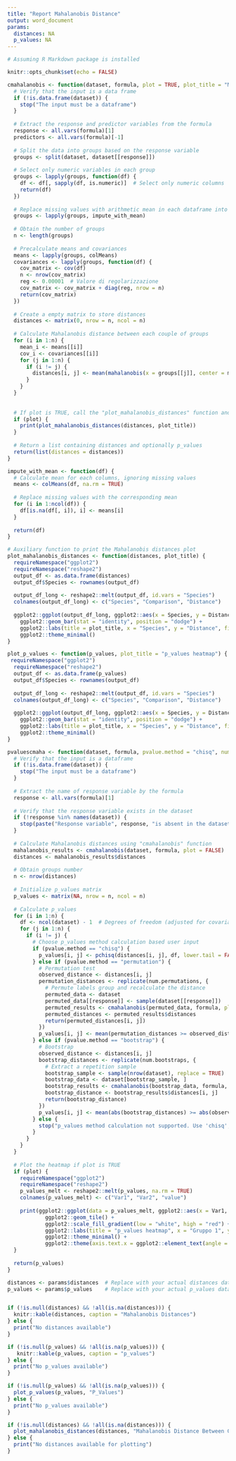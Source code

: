 ---
title: "Report Mahalanobis Distance"
output: word_document
params:
  distances: NA
  p_values: NA
---

```{r echo=FALSE, message=FALSE, warning=FALSE}
# Assuming R Markdown package is installed

knitr::opts_chunk$set(echo = FALSE)

cmahalanobis <- function(dataset, formula, plot = TRUE, plot_title = "Mahalanobis Distance Between Groups") {
  # Verify that the input is a data frame
  if (!is.data.frame(dataset)) {
    stop("The input must be a dataframe")
  }
  
  # Extract the response and predictor variables from the formula
  response <- all.vars(formula)[1]
  predictors <- all.vars(formula)[-1]
  
  # Split the data into groups based on the response variable
  groups <- split(dataset, dataset[[response]])
  
  # Select only numeric variables in each group
  groups <- lapply(groups, function(df) {
    df <- df[, sapply(df, is.numeric)]  # Select only numeric columns
    return(df)
  })
  
  # Replace missing values with arithmetic mean in each dataframe into the list 
  groups <- lapply(groups, impute_with_mean)
  
  # Obtain the number of groups
  n <- length(groups)
  
  # Precalculate means and covariances
  means <- lapply(groups, colMeans)
  covariances <- lapply(groups, function(df) {
    cov_matrix <- cov(df)
    n <- nrow(cov_matrix)
    reg <- 0.00001  # Valore di regolarizzazione
    cov_matrix <- cov_matrix + diag(reg, nrow = n)
    return(cov_matrix)
  })
  
  # Create a empty matrix to store distances
  distances <- matrix(0, nrow = n, ncol = n)
  
  # Calculate Mahalanobis distance between each couple of groups
  for (i in 1:n) {
    mean_i <- means[[i]]
    cov_i <- covariances[[i]]
    for (j in 1:n) {
      if (i != j) {
        distances[i, j] <- mean(mahalanobis(x = groups[[j]], center = mean_i, cov = cov_i))
      }
    }
  }
  
  
  # If plot is TRUE, call the "plot_mahalanobis_distances" function and print the plot
  if (plot) {
    print(plot_mahalanobis_distances(distances, plot_title))
  }
  
  # Return a list containing distances and optionally p_values
  return(list(distances = distances))
}

impute_with_mean <- function(df) {
  # Calculate mean for each columns, ignoring missing values
  means <- colMeans(df, na.rm = TRUE)
  
  # Replace missing values with the corresponding mean
  for (i in 1:ncol(df)) {
    df[is.na(df[, i]), i] <- means[i]
  }
  
  return(df)
}

# Auxiliary function to print the Mahalanobis distances plot 
plot_mahalanobis_distances <- function(distances, plot_title) {
  requireNamespace("ggplot2")
  requireNamespace("reshape2")
  output_df <- as.data.frame(distances)
  output_df$Species <- rownames(output_df)
  
  output_df_long <- reshape2::melt(output_df, id.vars = "Species")
  colnames(output_df_long) <- c("Species", "Comparison", "Distance")
  
  ggplot2::ggplot(output_df_long, ggplot2::aes(x = Species, y = Distance, fill = Comparison)) +
    ggplot2::geom_bar(stat = "identity", position = "dodge") +
    ggplot2::labs(title = plot_title, x = "Species", y = "Distance", fill = "Comparison") +
    ggplot2::theme_minimal()
}

plot_p_values <- function(p_values, plot_title = "p_values heatmap") {
 requireNamespace("ggplot2")
  requireNamespace("reshape2")
  output_df <- as.data.frame(p_values)
  output_df$Species <- rownames(output_df)
  
  output_df_long <- reshape2::melt(output_df, id.vars = "Species")
  colnames(output_df_long) <- c("Species", "Comparison", "Distance")
  
  ggplot2::ggplot(output_df_long, ggplot2::aes(x = Species, y = Distance, fill = Comparison)) +
    ggplot2::geom_bar(stat = "identity", position = "dodge") +
    ggplot2::labs(title = plot_title, x = "Species", y = "Distance", fill = "Comparison") +
    ggplot2::theme_minimal()
}

pvaluescmaha <- function(dataset, formula, pvalue.method = "chisq", num.permutations = 100, num.bootstraps = 10, plot = TRUE) {
  # Verify that the input is a dataframe
  if (!is.data.frame(dataset)) {
    stop("The input must be a dataframe")
  }
  
  # Extract the name of response variable by the formula
  response <- all.vars(formula)[1]
  
  # Verify that the response variable exists in the dataset
  if (!response %in% names(dataset)) {
    stop(paste("Response variable", response, "is absent in the dataset"))
  }
  
  # Calculate Mahalanobis distances using "cmahalanobis" function
  mahalanobis_results <- cmahalanobis(dataset, formula, plot = FALSE)
  distances <- mahalanobis_results$distances
  
  # Obtain groups number
  n <- nrow(distances)
  
  # Initialize p_values matrix
  p_values <- matrix(NA, nrow = n, ncol = n)
  
  # Calculate p_values
  for (i in 1:n) {
    df <- ncol(dataset) - 1  # Degrees of freedom (adjusted for covariance matrix estimate)
    for (j in 1:n) {
      if (i != j) {
        # Choose p_values method calculation based user input
        if (pvalue.method == "chisq") {
          p_values[i, j] <- pchisq(distances[i, j], df, lower.tail = FALSE, log.p = TRUE)
        } else if (pvalue.method == "permutation") {
          # Permutation test
          observed_distance <- distances[i, j]
          permutation_distances <- replicate(num.permutations, {
            # Permute labels group and recalculate the distance
            permuted_data <- dataset
            permuted_data[[response]] <- sample(dataset[[response]])
            permuted_results <- cmahalanobis(permuted_data, formula, plot = FALSE)
            permuted_distances <- permuted_results$distances
            return(permuted_distances[i, j])
          })
          p_values[i, j] <- mean(permutation_distances >= observed_distance)
        } else if (pvalue.method == "bootstrap") {
          # Bootstrap
          observed_distance <- distances[i, j]
          bootstrap_distances <- replicate(num.bootstraps, {
            # Extract a repetition sample
            bootstrap_sample <- sample(nrow(dataset), replace = TRUE)
            bootstrap_data <- dataset[bootstrap_sample, ]
            bootstrap_results <- cmahalanobis(bootstrap_data, formula, plot = FALSE)
            bootstrap_distance <- bootstrap_results$distances[i, j]
            return(bootstrap_distance)
          })
          p_values[i, j] <- mean(abs(bootstrap_distances) >= abs(observed_distance))
        } else {
          stop("p_values method calculation not supported. Use 'chisq', 'permutation' or 'bootstrap'.")
        }
      }
    }
  }
  
  # Plot the heatmap if plot is TRUE
  if (plot) {
    requireNamespace("ggplot2")
    requireNamespace("reshape2")
    p_values_melt <- reshape2::melt(p_values, na.rm = TRUE)
    colnames(p_values_melt) <- c("Var1", "Var2", "value")
    
    print(ggplot2::ggplot(data = p_values_melt, ggplot2::aes(x = Var1, y = Var2, fill = value)) +
            ggplot2::geom_tile() +
            ggplot2::scale_fill_gradient(low = "white", high = "red") +
            ggplot2::labs(title = "p_values heatmap", x = "Gruppo 1", y = "Gruppo 2", fill = "p_value") +
            ggplot2::theme_minimal() +
            ggplot2::theme(axis.text.x = ggplot2::element_text(angle = 45, hjust = 1)))
  }
  
  return(p_values)
}

distances <- params$distances  # Replace with your actual distances data
p_values <- params$p_values    # Replace with your actual p_values data


if (!is.null(distances) && !all(is.na(distances))) {
  knitr::kable(distances, caption = "Mahalanobis Distances")
} else {
  print("No distances available")
}

if (!is.null(p_values) && !all(is.na(p_values))) {
   knitr::kable(p_values, caption = "p_values")
} else {
  print("No p_values available")
}

if (!is.null(p_values) && !all(is.na(p_values))) {
  plot_p_values(p_values, "P_Values")
} else {
  print("No p_values available")
}

if (!is.null(distances) && !all(is.na(distances))) {
  plot_mahalanobis_distances(distances, "Mahalanobis Distance Between Groups")
} else {
  print("No distances available for plotting")
}


```


